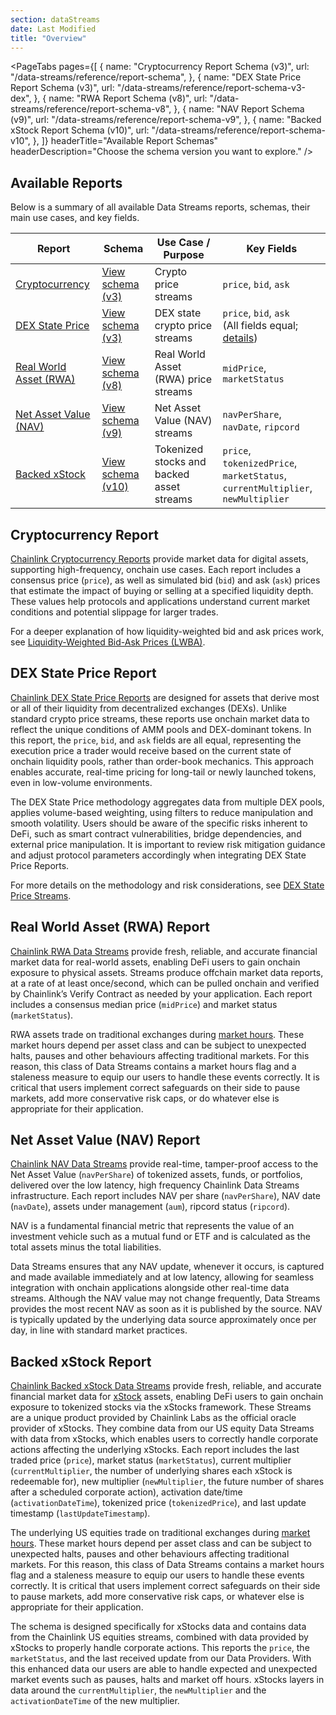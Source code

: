 ```yaml
---
section: dataStreams
date: Last Modified
title: "Overview"
---
```



<DataStreams section="dsNotes" />

<PageTabs
  pages={[
    {
      name: "Cryptocurrency Report Schema (v3)",
      url: "/data-streams/reference/report-schema",
    },
    {
      name: "DEX State Price Report Schema (v3)",
      url: "/data-streams/reference/report-schema-v3-dex",
    },
    {
      name: "RWA Report Schema (v8)",
      url: "/data-streams/reference/report-schema-v8",
    },
    {
      name: "NAV Report Schema (v9)",
      url: "/data-streams/reference/report-schema-v9",
    },
    {
      name: "Backed xStock Report Schema (v10)",
      url: "/data-streams/reference/report-schema-v10",
    },
  ]}
  headerTitle="Available Report Schemas"
  headerDescription="Choose the schema version you want to explore."
/>

## Available Reports

Below is a summary of all available Data Streams reports, schemas, their main use cases, and key fields.

| Report                                                 | Schema                                   | Use Case / Purpose                        | Key Fields                                                                                                                                   |
| ------------------------------------------------------ | ---------------------------------------- | ----------------------------------------- | -------------------------------------------------------------------------------------------------------------------------------------------- |
| [Cryptocurrency](#cryptocurrency-report)               | [View schema (v3)](report-schema-v3)     | Crypto price streams                      | `price`, `bid`, `ask`                                                                                                                        |
| [DEX State Price](#dex-state-price-report)             | [View schema (v3)](report-schema-v3-dex) | DEX state crypto price streams            | `price`, `bid`, `ask` <br/> (All fields equal; [details](/data-streams/concepts/dex-state-price-streams#how-to-use-dex-state-price-streams)) |
| [Real World Asset (RWA)](#real-world-asset-rwa-report) | [View schema (v8)](report-schema-v8)     | Real World Asset (RWA) price streams      | `midPrice`, `marketStatus`                                                                                                                   |
| [Net Asset Value (NAV)](#net-asset-value-nav-report)   | [View schema (v9)](report-schema-v9)     | Net Asset Value (NAV) streams             | `navPerShare`, `navDate`, `ripcord`                                                                                                          |
| [Backed xStock](#backed-xstock-report)                 | [View schema (v10)](report-schema-v10)   | Tokenized stocks and backed asset streams | `price`, `tokenizedPrice`, <br/> `marketStatus`, `currentMultiplier`, `newMultiplier`                                                        |

## Cryptocurrency Report

[Chainlink Cryptocurrency Reports](report-schema-v3) provide market data for digital assets, supporting high-frequency, onchain use cases. Each report includes a consensus price (`price`), as well as simulated bid (`bid`) and ask (`ask`) prices that estimate the impact of buying or selling at a specified liquidity depth. These values help protocols and applications understand current market conditions and potential slippage for larger trades.

For a deeper explanation of how liquidity-weighted bid and ask prices work, see [Liquidity-Weighted Bid-Ask Prices (LWBA)](/data-streams/concepts/liquidity-weighted-prices).

## DEX State Price Report

[Chainlink DEX State Price Reports](report-schema-v3-dex) are designed for assets that derive most or all of their liquidity from decentralized exchanges (DEXs). Unlike standard crypto price streams, these reports use onchain market data to reflect the unique conditions of AMM pools and DEX-dominant tokens. In this report, the `price`, `bid`, and `ask` fields are all equal, representing the execution price a trader would receive based on the current state of onchain liquidity pools, rather than order-book mechanics. This approach enables accurate, real-time pricing for long-tail or newly launched tokens, even in low-volume environments.

The DEX State Price methodology aggregates data from multiple DEX pools, applies volume-based weighting, using filters to reduce manipulation and smooth volatility. Users should be aware of the specific risks inherent to DeFi, such as smart contract vulnerabilities, bridge dependencies, and external price manipulation. It is important to review risk mitigation guidance and adjust protocol parameters accordingly when integrating DEX State Price Reports.

For more details on the methodology and risk considerations, see [DEX State Price Streams](/data-streams/concepts/dex-state-price-streams).

## Real World Asset (RWA) Report

[Chainlink RWA Data Streams](report-schema-v8) provide fresh, reliable, and accurate financial market data for real-world assets, enabling DeFi users to gain onchain exposure to physical assets. Streams produce offchain market data reports, at a rate of at least once/second, which can be pulled onchain and verified by Chainlink’s Verify Contract as needed by your application. Each report includes a consensus median price (`midPrice`) and market status (`marketStatus`).

RWA assets trade on traditional exchanges during [market hours](/data-streams/market-hours). These market hours depend per asset class and can be subject to unexpected halts, pauses and other behaviours affecting traditional markets. For this reason, this class of Data Streams contains a market hours flag and a staleness measure to equip our users to handle these events correctly. It is critical that users implement correct safeguards on their side to pause markets, add more conservative risk caps, or do whatever else is appropriate for their application.

## Net Asset Value (NAV) Report

[Chainlink NAV Data Streams](report-schema-v9) provide real-time, tamper-proof access to the Net Asset Value (`navPerShare`) of tokenized assets, funds, or portfolios, delivered over the low latency, high frequency Chainlink Data Streams infrastructure. Each report includes NAV per share (`navPerShare`), NAV date (`navDate`), assets under management (`aum`), ripcord status (`ripcord`).

NAV is a fundamental financial metric that represents the value of an investment vehicle such as a mutual fund or ETF and is calculated as the total assets minus the total liabilities.

Data Streams ensures that any NAV update, whenever it occurs, is captured and made available immediately and at low latency, allowing for seamless integration with onchain applications alongside other real-time data streams. Although the NAV value may not change frequently, Data Streams provides the most recent NAV as soon as it is published by the source. NAV is typically updated by the underlying data source approximately once per day, in line with standard market practices.

## Backed xStock Report

[Chainlink Backed xStock Data Streams](report-schema-v10) provide fresh, reliable, and accurate financial market data for [xStock](https://xstocks.com/us) assets, enabling DeFi users to gain onchain exposure to tokenized stocks via the xStocks framework. These Streams are a unique product provided by Chainlink Labs as the official oracle provider of xStocks. They combine data from our US equity Data Streams with data from xStocks, which enables users to correctly handle corporate actions affecting the underlying xStocks. Each report includes the last traded price (`price`), market status (`marketStatus`), current multiplier (`currentMultiplier`, the number of underlying shares each xStock is redeemable for), new multiplier (`newMultiplier`, the future number of shares after a scheduled corporate action), activation date/time (`activationDateTime`), tokenized price (`tokenizedPrice`), and last update timestamp (`lastUpdateTimestamp`).

The underlying US equities trade on traditional exchanges during [market hours](/data-streams/market-hours). These market hours depend per asset class and can be subject to unexpected halts, pauses and other behaviours affecting traditional markets. For this reason, this class of Data Streams contains a market hours flag and a staleness measure to equip our users to handle these events correctly. It is critical that users implement correct safeguards on their side to pause markets, add more conservative risk caps, or whatever else is appropriate for their application.

The schema is designed specifically for xStocks data and contains data from the Chainlink US equities streams, combined with data provided by xStocks to properly handle corporate actions. This reports the `price`, the `marketStatus`, and the last received update from our Data Providers. With this enhanced data our users are able to handle expected and unexpected market events such as pauses, halts and market off hours. xStocks layers in data around the `currentMultiplier`, the `newMultiplier` and the `activationDateTime` of the new multiplier.
